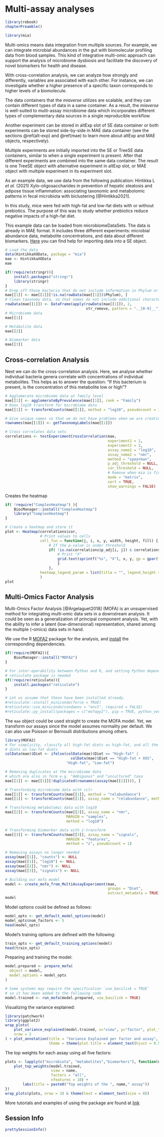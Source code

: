 # Multi-assay analyses {#multi-assay-analyses}

```r
library(rebook)
chapterPreamble()
```

```r
library(mia)
```

Multi-omics means data integration from multiple sources. For
example, we can integrate microbial abundances in the gut with
biomolecular profiling data from blood samples. This kind of
integrative multi-omic approach can support the analysis of
microbiome dysbiosis and facilitate the discovery of novel biomarkers
for health and disease.

With cross-correlation analysis, we can analyze how strongly and
differently, variables are associated with each other. For instance,
we can investigate whether a higher presence of a specific taxon 
corresponds to higher levels of a biomolecule.

The data containers that the _miaverse_ utilizes are scalable, and they
can contain different types of data in a same container. As a result,
the _miaverse_ is well-suited to multi-assay microbiome data
which incorporates different types of complementary data sources in a
single reproducible workflow.

Another experiment can be stored in altExp slot of SE data container
or both experiments can be stored side-by-side in MAE data container
(see the sections \@ref(alt-exp) and \@ref(mae) to learn more about
altExp and MAE objects, respectively).

Multiple experiments are initially imported into the SE or TreeSE data 
containers, similar to when a single experiment is present. After that 
different experiments are combined into the same data container. 
The result is one TreeSE object with alternative experiment in altExp slot,
or MAE object with multiple experiment in its experiment slot.

As an example data, we use data from the following publication: Hintikka L
_et al._ (2021) Xylo-oligosaccharides in prevention of hepatic
steatosis and adipose tissue inflammation: associating taxonomic and
metabolomic patterns in fecal microbiota with biclustering
[@Hintikka2021].

In this study, mice were fed with high-fat and low-fat diets with or
without prebiotics.  The purpose of this was to study whether prebiotics
reduce negative impacts of a high-fat diet.

This example data can be loaded from microbiomeDataSets. The data is
already in MAE format. It includes three different experiments:
microbial abundance data, metabolite concentrations, and data about
different biomarkers. [Here](https://microbiome.github.io/OMA/containers.html#loading-experimental-microbiome-data) 
you can find help for importing data into a SE object.

```r
# Load the data
data(HintikkaXOData, package = "mia")
mae <- HintikkaXOData
mae
```

```r
if(!require(stringr)){
    install.packages("stringr")
    library(stringr)
}
# Drop off those bacteria that do not include information in Phylum or lower levels
mae[[1]] <- mae[[1]][!is.na(rowData(mae[[1]])$Phylum), ]
# Clean taxonomy data, so that names do not include additional characters
rowData(mae[[1]]) <- DataFrame(apply(rowData(mae[[1]]), 2, 
                                     str_remove, pattern = "._[0-9]__"))
# Microbiome data
mae[[1]]
```

```r
# Metabolite data
mae[[2]]
```

```r
# Biomarker data
mae[[3]]
```

## Cross-correlation Analysis

Next we can do the cross-correlation analysis.  Here, we analyse whether
individual bacteria genera correlate with concentrations of
individual metabolites. This helps as to answer the question: "If this
bacterium is present, is the concentration of this metabolite low or
high"?

```r
# Agglomerate microbiome data at family level
mae[[1]] <- agglomerateByPrevalence(mae[[1]], rank = "Family")
# Does log10 transform for microbiome data
mae[[1]] <- transformCounts(mae[[1]], method = "log10", pseudocount = 1)

# Give unique names so that we do not have problems when we are creating a plot
rownames(mae[[1]]) <- getTaxonomyLabels(mae[[1]])

# Cross correlates data sets
correlations <- testExperimentCrossCorrelation(mae, 
                                               experiment1 = 1,
                                               experiment2 = 2,
                                               assay_name1 = "log10", 
                                               assay_name2 = "nmr",
                                               method = "spearman", 
                                               p_adj_threshold = NULL,
                                               cor_threshold = NULL,
                                               # Remove when mia is fixed
                                               mode = "matrix",
                                               sort = TRUE,
                                               show_warnings = FALSE)
```

Creates the heatmap

```r
if( !require("ComplexHeatmap") ){
    BiocManager::install("ComplexHeatmap")
    library("ComplexHeatmap")
}

# Create a heatmap and store it
plot <- Heatmap(correlations$cor,
                # Print values to cells
                cell_fun = function(j, i, x, y, width, height, fill) {
                    # If the p-value is under threshold
                    if( !is.na(correlations$p_adj[i, j]) & correlations$p_adj[i, j] < 0.05 ){
                        # Print "X"
                        grid.text(sprintf("%s", "X"), x, y, gp = gpar(fontsize = 8, col = "black"))
                        }
                    },
                heatmap_legend_param = list(title = "", legend_height = unit(5, "cm"))
                )
plot
```

## Multi-Omics Factor Analysis

Multi-Omics Factor Analysis [@Argelaguet2018] (MOFA) is an
unsupervised method for integrating multi-omic data sets in a
downstream analysis.  It could be seen as a generalization of
principal component analysis. Yet, with the ability to infer a latent
(low-dimensional) representation, shared among the multiple (-omics)
data sets in hand.

We use the R [MOFA2](https://biofam.github.io/MOFA2/index.html)
package for the analysis, and
[install](https://biofam.github.io/MOFA2/installation.html) the
corresponding dependencies.

```r
if(!require(MOFA2)){
    BiocManager::install("MOFA2")
}

# For inter-operability between Python and R, and setting Python dependencies,
# reticulate package is needed
if(!require(reticulate)){
    install.packages("reticulate")
}

# Let us assume that these have been installed already.
#reticulate::install_miniconda(force = TRUE)
#reticulate::use_miniconda(condaenv = "env1", required = FALSE)
#reticulate::py_install(packages = c("mofapy2"), pip = TRUE, python_version=3.6)
```

The `mae` object could be used straight to create the MOFA model. Yet,
we transform our assays since the model assumes normality per
default. We can also use Poisson or Bernoulli distributions among others.

```r
library(MOFA2)
# For simplicity, classify all high-fat diets as high-fat, and all the low-fat 
# diets as low-fat diets
colData(mae)$Diet <- ifelse(colData(mae)$Diet == "High-fat" | 
                              colData(mae)$Diet == "High-fat + XOS", 
                            "High-fat", "Low-fat")

# Removing duplicates at the microbiome data
# which are also in form e.g. "Ambiguous" and "uncultured" taxa
mae[[1]] <- mae[[1]][!duplicated(rownames(assay(mae[[1]]))), ]

# Transforming microbiome data with rclr
mae[[1]] <- transformCounts(mae[[1]], method = "relabundance")
mae[[1]] <- transformCounts(mae[[1]], assay_name = "relabundance", method = "rclr")

# Transforming metabolomic data with log10
mae[[2]] <- transformCounts(mae[[2]], assay_name = "nmr",
                            MARGIN = "samples",
                            method = "log10")

# Transforming biomarker data with z-transform
mae[[3]] <- transformCounts(mae[[3]], assay_name = "signals",
                            MARGIN = "features",
                            method = "z", pseudocount = 1)

# Removing assays no longer needed
assay(mae[[1]], "counts") <- NULL
assay(mae[[1]], "log10") <- NULL
assay(mae[[2]], "nmr") <- NULL
assay(mae[[3]], "signals") <- NULL

# Building our mofa model
model <- create_mofa_from_MultiAssayExperiment(mae,
                                               groups = "Diet", 
                                               extract_metadata = TRUE)
model
```

Model options could be defined as follows:

```r
model_opts <- get_default_model_options(model)
model_opts$num_factors <- 5
head(model_opts)
```

Model's training options are defined with the following:

```r
train_opts <- get_default_training_options(model)
head(train_opts)
```

Preparing and training the model:

```r
model.prepared <- prepare_mofa(
  object = model,
  model_options = model_opts
)

# Some systems may require the specification `use_basilisk = TRUE`
# so it has been added to the following code
model.trained <- run_mofa(model.prepared, use_basilisk = TRUE)
```

Visualizing the variance explained:

```r
library(patchwork)
library(ggplot2)
wrap_plots(
    plot_variance_explained(model.trained, x="view", y="factor", plot_total = T),
    nrow = 2
) + plot_annotation(title = "Variance Explained per factor and assay",
                    theme = theme(plot.title = element_text(hjust = 0.5)))
```

The top weights for each assay using all five factors:

```r
plots <- lapply(c("microbiota", "metabolites","biomarkers"), function(name) {
    plot_top_weights(model.trained,
                     view = name,
                     factors = "all",
                     nfeatures = 10) +
        labs(title = paste0("Top weights of the ", name," assay"))
})
wrap_plots(plots, nrow = 3) & theme(text = element_text(size = 8))
```

More tutorials and examples of using the package are found at [link](https://biofam.github.io/MOFA2/tutorials.html)



## Session Info {-}

```r
prettySessionInfo()
```

